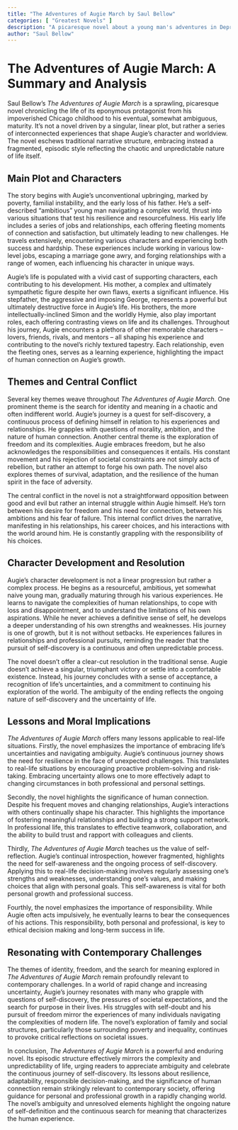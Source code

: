 ```yaml
---
title: "The Adventures of Augie March by Saul Bellow"
categories: [ "Greatest Novels" ]
description: "A picaresque novel about a young man's adventures in Depression-era Chicago."
author: "Saul Bellow"
---
```

# The Adventures of Augie March: A Summary and Analysis

Saul Bellow's *The Adventures of Augie March* is a sprawling, picaresque novel chronicling the life of its eponymous protagonist from his impoverished Chicago childhood to his eventual, somewhat ambiguous, maturity.  It's not a novel driven by a singular, linear plot, but rather a series of interconnected experiences that shape Augie's character and worldview.  The novel eschews traditional narrative structure, embracing instead a fragmented, episodic style reflecting the chaotic and unpredictable nature of life itself.

## Main Plot and Characters

The story begins with Augie's unconventional upbringing, marked by poverty, familial instability, and the early loss of his father. He's a self-described "ambitious" young man navigating a complex world, thrust into various situations that test his resilience and resourcefulness. His early life includes a series of jobs and relationships, each offering fleeting moments of connection and satisfaction, but ultimately leading to new challenges. He travels extensively, encountering various characters and experiencing both success and hardship. These experiences include working in various low-level jobs, escaping a marriage gone awry, and forging relationships with a range of women, each influencing his character in unique ways.

Augie's life is populated with a vivid cast of supporting characters, each contributing to his development.  His mother, a complex and ultimately sympathetic figure despite her own flaws, exerts a significant influence.  His stepfather, the aggressive and imposing George, represents a powerful but ultimately destructive force in Augie's life.  His brothers, the more intellectually-inclined Simon and the worldly Hymie, also play important roles, each offering contrasting views on life and its challenges.  Throughout his journey, Augie encounters a plethora of other memorable characters – lovers, friends, rivals, and mentors – all shaping his experience and contributing to the novel's richly textured tapestry.  Each relationship, even the fleeting ones, serves as a learning experience, highlighting the impact of human connection on Augie's growth.

## Themes and Central Conflict

Several key themes weave throughout *The Adventures of Augie March*.  One prominent theme is the search for identity and meaning in a chaotic and often indifferent world.  Augie's journey is a quest for self-discovery, a continuous process of defining himself in relation to his experiences and relationships.  He grapples with questions of morality, ambition, and the nature of human connection. Another central theme is the exploration of freedom and its complexities. Augie embraces freedom, but he also acknowledges the responsibilities and consequences it entails.  His constant movement and his rejection of societal constraints are not simply acts of rebellion, but rather an attempt to forge his own path. The novel also explores themes of survival, adaptation, and the resilience of the human spirit in the face of adversity.

The central conflict in the novel is not a straightforward opposition between good and evil but rather an internal struggle within Augie himself. He's torn between his desire for freedom and his need for connection, between his ambitions and his fear of failure. This internal conflict drives the narrative, manifesting in his relationships, his career choices, and his interactions with the world around him. He is constantly grappling with the responsibility of his choices.

## Character Development and Resolution

Augie's character development is not a linear progression but rather a complex process. He begins as a resourceful, ambitious, yet somewhat naive young man, gradually maturing through his various experiences.  He learns to navigate the complexities of human relationships, to cope with loss and disappointment, and to understand the limitations of his own aspirations.  While he never achieves a definitive sense of self, he develops a deeper understanding of his own strengths and weaknesses.  His journey is one of growth, but it is not without setbacks. He experiences failures in relationships and professional pursuits, reminding the reader that the pursuit of self-discovery is a continuous and often unpredictable process.


The novel doesn't offer a clear-cut resolution in the traditional sense. Augie doesn't achieve a singular, triumphant victory or settle into a comfortable existence. Instead, his journey concludes with a sense of acceptance, a recognition of life's uncertainties, and a commitment to continuing his exploration of the world. The ambiguity of the ending reflects the ongoing nature of self-discovery and the uncertainty of life.

## Lessons and Moral Implications

*The Adventures of Augie March* offers many lessons applicable to real-life situations. Firstly, the novel emphasizes the importance of embracing life's uncertainties and navigating ambiguity. Augie's continuous journey shows the need for resilience in the face of unexpected challenges. This translates to real-life situations by encouraging proactive problem-solving and risk-taking. Embracing uncertainty allows one to more effectively adapt to changing circumstances in both professional and personal settings.

Secondly, the novel highlights the significance of human connection. Despite his frequent moves and changing relationships, Augie's interactions with others continually shape his character. This highlights the importance of fostering meaningful relationships and building a strong support network. In professional life, this translates to effective teamwork, collaboration, and the ability to build trust and rapport with colleagues and clients.

Thirdly, *The Adventures of Augie March* teaches us the value of self-reflection. Augie's continual introspection, however fragmented, highlights the need for self-awareness and the ongoing process of self-discovery. Applying this to real-life decision-making involves regularly assessing one's strengths and weaknesses, understanding one's values, and making choices that align with personal goals. This self-awareness is vital for both personal growth and professional success.

Fourthly, the novel emphasizes the importance of responsibility.  While Augie often acts impulsively, he eventually learns to bear the consequences of his actions. This responsibility, both personal and professional, is key to ethical decision making and long-term success in life.

## Resonating with Contemporary Challenges

The themes of identity, freedom, and the search for meaning explored in *The Adventures of Augie March* remain profoundly relevant to contemporary challenges. In a world of rapid change and increasing uncertainty, Augie's journey resonates with many who grapple with questions of self-discovery, the pressures of societal expectations, and the search for purpose in their lives. His struggles with self-doubt and his pursuit of freedom mirror the experiences of many individuals navigating the complexities of modern life. The novel’s exploration of family and social structures, particularly those surrounding poverty and inequality, continues to provoke critical reflections on societal issues.

In conclusion, *The Adventures of Augie March* is a powerful and enduring novel. Its episodic structure effectively mirrors the complexity and unpredictability of life, urging readers to appreciate ambiguity and celebrate the continuous journey of self-discovery. Its lessons about resilience, adaptability, responsible decision-making, and the significance of human connection remain strikingly relevant to contemporary society, offering guidance for personal and professional growth in a rapidly changing world. The novel’s ambiguity and unresolved elements highlight the ongoing nature of self-definition and the continuous search for meaning that characterizes the human experience.


